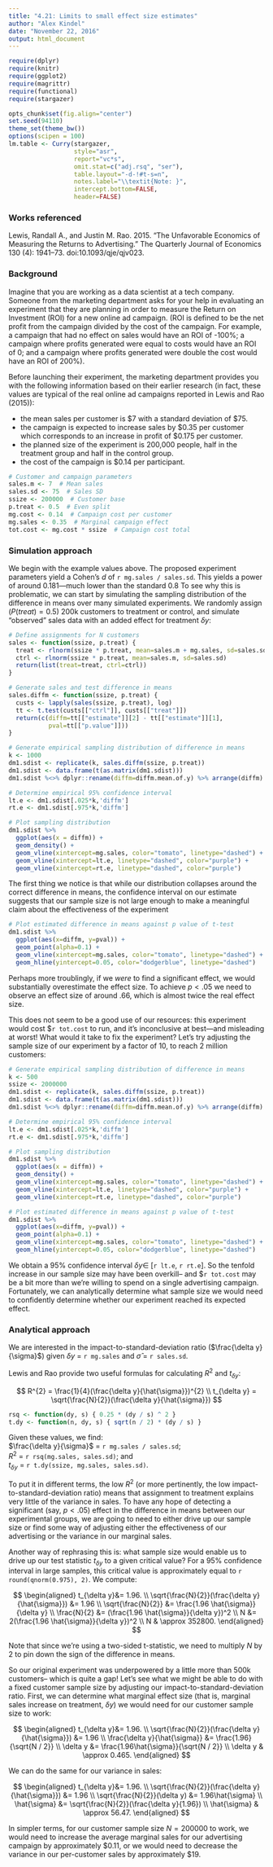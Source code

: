 ```yaml
---
title: "4.21: Limits to small effect size estimates"
author: "Alex Kindel"
date: "November 22, 2016"
output: html_document
---
```


```r
require(dplyr)
require(knitr)
require(ggplot2)
require(magrittr)
require(functional)
require(stargazer)

opts_chunk$set(fig.align="center")
set.seed(94110)
theme_set(theme_bw())
options(scipen = 100)
lm.table <- Curry(stargazer,
                  style="asr",
                  report="vc*s",
                  omit.stat=c("adj.rsq", "ser"),
                  table.layout="-d-!#t-s=n",
                  notes.label="\\textit{Note: }",
                  intercept.bottom=FALSE,
                  header=FALSE)
```

### Works referenced

Lewis, Randall A., and Justin M. Rao. 2015. “The Unfavorable Economics of Measuring the Returns to Advertising.” The Quarterly Journal of Economics 130 (4): 1941–73. doi:10.1093/qje/qjv023.

### Background

Imagine that you are working as a data scientist at a tech company. Someone from the marketing department asks for your help in evaluating an experiment that they are planning in order to measure the Return on Investment (ROI) for a new online ad campaign. (ROI is defined to be the net profit from the campaign divided by the cost of the campaign. For example, a campaign that had no effect on sales would have an ROI of -100%; a campaign where profits generated were equal to costs would have an ROI of 0; and a campaign where profits generated were double the cost would have an ROI of 200%).

Before launching their experiment, the marketing department provides you with the following information based on their earlier research (in fact, these values are typical of the real online ad campaigns reported in Lewis and Rao (2015)):

* the mean sales per customer is $7 with a standard deviation of $75.
* the campaign is expected to increase sales by $0.35 per customer which corresponds to an increase in profit of $0.175 per customer.
* the planned size of the experiment is 200,000 people, half in the treatment group and half in the control group.
* the cost of the campaign is $0.14 per participant.

```r
# Customer and campaign parameters
sales.m <- 7  # Mean sales
sales.sd <- 75  # Sales SD
ssize <- 200000  # Customer base
p.treat <- 0.5  # Even split
mg.cost <- 0.14  # Campaign cost per customer
mg.sales <- 0.35  # Marginal campaign effect
tot.cost <- mg.cost * ssize  # Campaign cost total
```

### Simulation approach

We begin with the example values above. The proposed experiment parameters yield a Cohen's $d$ of `r mg.sales / sales.sd`. This yields a power of around 0.181---much lower than the standard 0.8 To see why this is problematic, we can start by simulating the sampling distribution of the difference in means over many simulated experiments. We randomly assign ($P(treat) = 0.5$) 200k customers to treatment or control, and simulate "observed" sales data with an added effect for treatment $\delta y$:

```r
# Define assignments for N customers
sales <- function(ssize, p.treat) {
  treat <- rlnorm(ssize * p.treat, mean=sales.m + mg.sales, sd=sales.sd)
  ctrl <- rlnorm(ssize * p.treat, mean=sales.m, sd=sales.sd)
  return(list(treat=treat, ctrl=ctrl))
}

# Generate sales and test difference in means
sales.diffm <- function(ssize, p.treat) {
  custs <- lapply(sales(ssize, p.treat), log)
  tt <- t.test(custs[["ctrl"]], custs[["treat"]])
  return(c(diffm=tt[["estimate"]][2] - tt[["estimate"]][1],
           pval=tt[["p.value"]]))
}
```

```r
# Generate empirical sampling distribution of difference in means
k <- 1000
dm1.sdist <- replicate(k, sales.diffm(ssize, p.treat))
dm1.sdist <- data.frame(t(as.matrix(dm1.sdist)))
dm1.sdist %<>% dplyr::rename(diffm=diffm.mean.of.y) %>% arrange(diffm)

# Determine empirical 95% confidence interval
lt.e <- dm1.sdist[.025*k,'diffm']
rt.e <- dm1.sdist[.975*k,'diffm']

# Plot sampling distribution
dm1.sdist %>%
  ggplot(aes(x = diffm)) +
  geom_density() + 
  geom_vline(xintercept=mg.sales, color="tomato", linetype="dashed") + 
  geom_vline(xintercept=lt.e, linetype="dashed", color="purple") + 
  geom_vline(xintercept=rt.e, linetype="dashed", color="purple")
```

The first thing we notice is that while our distribution collapses around the correct difference in means, the confidence interval on our estimate suggests that our sample size is not large enough to make a meaningful claim about the effectiveness of the experiment

```r
# Plot estimated difference in means against p value of t-test
dm1.sdist %>%
  ggplot(aes(x=diffm, y=pval)) + 
  geom_point(alpha=0.1) + 
  geom_vline(xintercept=mg.sales, color="tomato", linetype="dashed") + 
  geom_hline(yintercept=0.05, color="dodgerblue", linetype="dashed")
```

Perhaps more troublingly, if we *were* to find a significant effect, we would substantially overestimate the effect size. To achieve $p < .05$ we need to observe an effect size of around .66, which is almost twice the real effect size.

This does not seem to be a good use of our resources: this experiment would cost $`r tot.cost` to run, and it's inconclusive at best---and misleading at worst! What would it take to fix the experiment? Let's try adjusting the sample size of our experiment by a factor of 10, to reach 2 million customers:

```r
# Generate empirical sampling distribution of difference in means
k <- 500
ssize <- 2000000
dm1.sdist <- replicate(k, sales.diffm(ssize, p.treat))
dm1.sdist <- data.frame(t(as.matrix(dm1.sdist)))
dm1.sdist %<>% dplyr::rename(diffm=diffm.mean.of.y) %>% arrange(diffm)

# Determine empirical 95% confidence interval
lt.e <- dm1.sdist[.025*k,'diffm']
rt.e <- dm1.sdist[.975*k,'diffm']

# Plot sampling distribution
dm1.sdist %>%
  ggplot(aes(x = diffm)) +
  geom_density() + 
  geom_vline(xintercept=mg.sales, color="tomato", linetype="dashed") + 
  geom_vline(xintercept=lt.e, linetype="dashed", color="purple") + 
  geom_vline(xintercept=rt.e, linetype="dashed", color="purple")
```

```r
# Plot estimated difference in means against p value of t-test
dm1.sdist %>%
  ggplot(aes(x=diffm, y=pval)) + 
  geom_point(alpha=0.1) + 
  geom_vline(xintercept=mg.sales, color="tomato", linetype="dashed") + 
  geom_hline(yintercept=0.05, color="dodgerblue", linetype="dashed")
```

We obtain a 95% confidence interval $\delta y \in$ [`r lt.e`, `r rt.e`]. So the tenfold increase in our sample size may have been overkill-- and $`r tot.cost` may be a bit more than we're willing to spend on a single advertising campaign. Fortunately, we can analytically determine what sample size we would need to confidently determine whether our experiment reached its expected effect.

### Analytical approach

We are interested in the impact-to-standard-deviation ratio ($\frac{\delta y}{\sigma}$) given $\delta y$ = `r mg.sales` and $\hat{\sigma}$ = `r sales.sd`.

Lewis and Rao provide two useful formulas for calculating $R^{2}$ and $t_{\delta y}$:

$$
R^{2} = \frac{1}{4}(\frac{\delta y}{\hat{\sigma}})^{2} \\
t_{\delta y} = \sqrt{\frac{N}{2}}(\frac{\delta y}{\hat{\sigma}})
$$

```r
rsq <- function(dy, s) { 0.25 * (dy / s) ^ 2 }
t.dy <- function(n, dy, s) { sqrt(n / 2) * (dy / s) }
```

Given these values, we find:  
$\frac{\delta y}{\sigma}$ = `r mg.sales / sales.sd`;  
$R^{2}$ = `r rsq(mg.sales, sales.sd)`; and    
$t_{\delta y}$ = `r t.dy(ssize, mg.sales, sales.sd)`.

To put it in different terms, the low $R^{2}$ (or more pertinently, the low impact-to-standard-deviation ratio) means that assignment to treatment explains very little of the variance in sales. To have any hope of detecting a significant (say, $p < .05$) effect in the difference in means between our experimental groups, we are going to need to either drive up our sample size or find some way of adjusting either the effectiveness of our advertising or the variance in our marginal sales.

Another way of rephrasing this is: what sample size would enable us to drive up our test statistic $t_{\delta y}$ to a given critical value? For a 95% confidence interval in large samples, this critical value is approximately equal to `r round(qnorm(0.975), 2)`. We compute:

$$
\begin{aligned}
  t_{\delta y}&= 1.96. \\
  \sqrt{\frac{N}{2}}(\frac{\delta y}{\hat{\sigma}}) &= 1.96 \\
  \sqrt{\frac{N}{2}} &= \frac{1.96 \hat{\sigma}}{\delta y} \\
  \frac{N}{2} &= (\frac{1.96 \hat{\sigma}}{\delta y})^2 \\
  N &= 2(\frac{1.96 \hat{\sigma}}{\delta y})^2 \\
  N & \approx 352800.
\end{aligned}
$$

Note that since we're using a two-sided t-statistic, we need to multiply $N$ by 2 to pin down the sign of the difference in means.

So our original experiment was underpowered by a little more than 500k customers-- which is quite a gap! Let's see what we might be able to do with a fixed customer sample size by adjusting our impact-to-standard-deviation ratio. First, we can determine what marginal effect size (that is, marginal sales increase on treatment, $\delta y$) we would need for our customer sample size to work:

$$
\begin{aligned}
  t_{\delta y}&= 1.96. \\
  \sqrt{\frac{N}{2}}(\frac{\delta y}{\hat{\sigma}}) &= 1.96 \\
  \frac{\delta y}{\hat{\sigma}} &= \frac{1.96}{\sqrt{N / 2}} \\
  \delta y &= \frac{1.96\hat{\sigma}}{\sqrt{N / 2}} \\
  \delta y & \approx 0.465.
\end{aligned}
$$

We can do the same for our variance in sales:

$$
\begin{aligned}
  t_{\delta y}&= 1.96. \\
  \sqrt{\frac{N}{2}}(\frac{\delta y}{\hat{\sigma}}) &= 1.96 \\
  \sqrt{\frac{N}{2}}(\delta y) &= 1.96\hat{\sigma} \\
  \hat{\sigma} &= \sqrt{\frac{N}{2}}(\frac{\delta y}{1.96}) \\
  \hat{\sigma} & \approx 56.47.
\end{aligned}
$$

In simpler terms, for our customer sample size $N = 200000$ to work, we would need to increase the average marginal sales for our advertising campaign by approximately \$0.11, or we would need to decrease the variance in our per-customer sales by approximately \$19.

